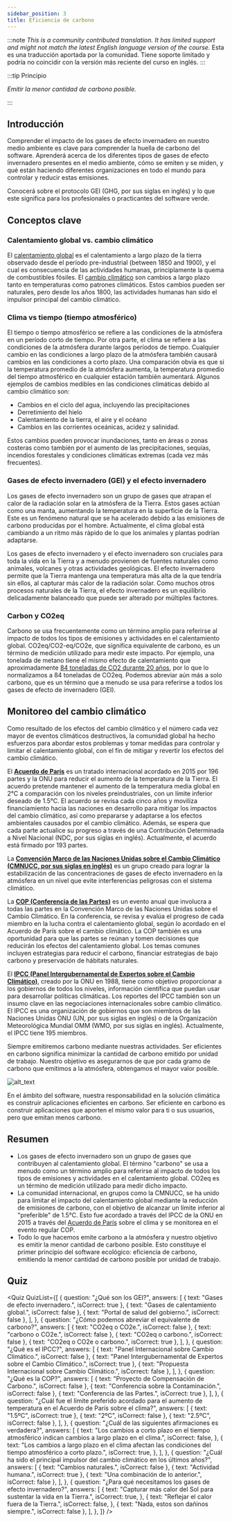```yaml
---
sidebar_position: 3
title: Eficiencia de carbono
---
```



:::note
*This is a community contributed translation. It has limited support and might not match the latest English language version of the course.* Esta es una traducción aportada por la comunidad. Tiene soporte limitado y podría no coincidir con la versión más reciente del curso en inglés.
:::

:::tip Principio

_Emitir la menor cantidad de carbono posible._

:::

## Introducción

Comprender el impacto de los gases de efecto invernadero en nuestro medio ambiente es clave para comprender la huella de carbono del software. Aprenderá acerca de los diferentes tipos de gases de efecto invernadero presentes en el medio ambiente, cómo se emiten y se miden, y qué están haciendo diferentes organizaciones en todo el mundo para controlar y reducir estas emisiones.

Conocerá sobre el protocolo GEI (GHG, por sus siglas en inglés) y lo que este significa para los profesionales o practicantes del software verde.

## Conceptos clave

### Calentamiento global vs. cambio climático

El [calentamiento global](https://climate.nasa.gov/global-warming-vs-climate-change/) es el calentamiento a largo plazo de la tierra observado desde el período pre-industrial (between 1850 and 1900), y el cual es consecuencia de las actividades humanas, principlamente la quema de combustibles fósiles. El [cambio climático](https://climate.nasa.gov/global-warming-vs-climate-change/) son cambios a largo plazo tanto en temperaturas como patrones climáticos. Estos cambios pueden ser naturales, pero desde los años 1800, las actividades humanas han sido el impulsor principal del cambio climático.

### Clima vs tiempo (tiempo atmosférico)

El tiempo o tiempo atmosférico se refiere a las condiciones de la atmósfera en un período corto de tiempo. Por otra parte, el clima se refiere a las condiciones de la atmósfera durante largos períodos de tiempo. Cualquier cambio en las condiciones a largo plazo de la atmósfera también causará cambios en las condiciones a corto plazo. Una comparación obvia es que si la temperatura promedio de la atmósfera aumenta, la temperatura promedio del tiempo atmosférico en cualquier estación también aumentará. Algunos ejemplos de cambios medibles en las condiciones climáticas debido al cambio climático son:

- Cambios en el ciclo del agua, incluyendo las precipitaciones
- Derretimiento del hielo
- Calentamiento de la tierra, el aire y el océano
- Cambios en las corrientes oceánicas, acidez y salinidad.

Estos cambios pueden provocar inundaciones, tanto en áreas o zonas costeras como también por el aumento de las precipitaciones, sequías, incendios forestales y condiciones climáticas extremas (cada vez más frecuentes).

### Gases de efecto invernadero (GEI) y el efecto invernadero

Los gases de efecto invernadero son un grupo de gases que atrapan el calor de la radiación solar en la atmósfera de la Tierra. Estos gases actúan como una manta, aumentando la temperatura en la superficie de la Tierra. Este es un fenómeno natural que se ha acelerado debido a las emisiones de carbono producidas por el hombre. Actualmente, el clima global está cambiando a un ritmo más rápido de lo que los animales y plantas podrían adaptarse.

Los gases de efecto invernadero y el efecto invernadero son cruciales para toda la vida en la Tierra y a menudo provienen de fuentes naturales como animales, volcanes y otras actividades geológicas. El efecto invernadero permite que la Tierra mantenga una temperatura más alta de la que tendría sin ellos, al capturar más calor de la radiación solar. Como muchos otros procesos naturales de la Tierra, el efecto invernadero es un equilibrio delicadamente balanceado que puede ser alterado por múltiples factores.

### Carbon y CO2eq

Carbono se usa frecuentemente como un término amplio para referirse al impacto de todos los tipos de emisiones y actividades en el calentamiento global. CO2eq/CO2-eq/CO2e, que significa equivalente de carbono, es un término de medición utilizado para medir este impacto. Por ejemplo, una tonelada de metano tiene el mismo efecto de calentamiento que aproximadamente [84 toneladas de CO2 durante 20 años](https://energy.ec.europa.eu/topics/oil-gas-and-coal/methane-emissions_en), por lo que lo normalizamos a 84 toneladas de CO2eq. Podemos abreviar aún más a solo carbono, que es un término que a menudo se usa para referirse a todos los gases de efecto de invernadero (GEI).

## Monitoreo del cambio climático

Como resultado de los efectos del cambio climático y el número cada vez mayor de eventos climáticos destructivos, la comunidad global ha hecho esfuerzos para abordar estos problemas y tomar medidas para controlar y limitar el calentamiento global, con el fin de mitigar y revertir los efectos del cambio climático.

El [**Acuerdo de París**](https://unfccc.int/process-and-meetings/the-paris-agreement/the-paris-agreement) es un tratado internacional acordado en 2015 por 196 partes y la ONU para reducir el aumento de la temperatura de la Tierra. El acuerdo pretende mantener el aumento de la temperatura media global en 2°C a comparación con los niveles preindustriales, con un límite inferior deseado de 1.5°C. El acuerdo se revisa cada cinco años y moviliza financiamiento hacia las naciones en desarrollo para mitigar los impactos del cambio climático, así como prepararse y adaptarse a los efectos ambientales causados por el cambio climático. Además, se espera que cada parte actualice su progreso a través de una Contribución Determinada a Nivel Nacional (NDC, por sus siglas en inglés). Actualmente, el acuerdo está firmado por 193 partes.

La [**Convención Marco de las Naciones Unidas sobre el Cambio Climático (CMNUCC, por sus siglas en inglés)**](https://unfccc.int/process-and-meetings/the-convention/what-is-the-united-nations-framework-convention-on-climate-change) es un grupo creado para lograr la estabilización de las concentraciones de gases de efecto invernadero en la atmósfera en un nivel que evite interferencias peligrosas con el sistema climático.

La [**COP (Conferencia de las Partes)**](https://unfccc.int/process/bodies/supreme-bodies/conference-of-the-parties-cop) es un evento anual que involucra a todas las partes en la Convención Marco de las Naciones Unidas sobre el Cambio Climático. En la conferencia, se revisa y evalúa el progreso de cada miembro en la lucha contra el calentamiento global, según lo acordado en el Acuerdo de París sobre el cambio climático. La COP también es una oportunidad para que las partes se reúnan y tomen decisiones que reducirán los efectos del calentamiento global. Los temas comunes incluyen estrategias para reducir el carbono, financiar estrategias de bajo carbono y preservación de hábitats naturales.

El [**IPCC (Panel Intergubernamental de Expertos sobre el Cambio Climático)**](https://www.ipcc.ch/about/), creado por la ONU en 1988, tiene como objetivo proporcionar a los gobiernos de todos los niveles, información científica que puedan usar para desarrollar políticas climáticas. Los reportes del IPCC también son un insumo clave en las negociaciones internacionales sobre cambio climático. El IPCC es una organización de gobiernos que son miembros de las Naciones Unidas ONU (UN, por sus siglas en inglés) o de la Organización Meteorológica Mundial OMM (WMO, por sus siglas en inglés). Actualmente, el IPCC tiene 195 miembros.

Siempre emitiremos carbono mediante nuestras actividades. Ser eficientes en carbono significa minimizar la cantidad de carbono emitido por unidad de trabajo. Nuestro objetivo es asegurarnos de que por cada gramo de carbono que emitimos a la atmósfera, obtengamos el mayor valor posible.

![alt_text](./images/02_monitoring_climate_change.png "image_tooltip")

En el ámbito del software, nuestra responsabilidad en la solución climática es construir aplicaciones eficientes en carbono. Ser eficiente en carbono es construir aplicaciones que aporten el mismo valor para ti o sus usuarios, pero que emitan menos carbono.

## Resumen

- Los gases de efecto invernadero son un grupo de gases que contribuyen al calentamiento global. El término "carbono" se usa a menudo como un término amplio para referirse al impacto de todos los tipos de emisiones y actividades en el calentamiento global. CO2eq es un término de medición utilizado para medir dicho impacto.
- La comunidad internacional, en grupos como la CMNUCC, se ha unido para limitar el impacto del calentamiento global mediante la reducción de emisiones de carbono, con el objetivo de alcanzar un límite inferior al "preferible" de 1.5°C. Esto fue acordado a través del IPCC de la ONU en 2015 a través del [Acuerdo de París](https://unfccc.int/process-and-meetings/the-paris-agreement/the-paris-agreement) sobre el clima y se monitorea en el evento regular COP.
- Todo lo que hacemos emite carbono a la atmósfera y nuestro objetivo es emitir la menor cantidad de carbono posible. Esto constituye el primer principio del software ecológico: eficiencia de carbono, emitiendo la menor cantidad de carbono posible por unidad de trabajo.

## Quiz

<Quiz
  QuizList={[
    {
      question: "¿Qué son los GEI?",
      answers: [
        { text: "Gases de efecto invernadero.", isCorrect: true },
        { text: "Gases de calentamiento global.", isCorrect: false },
        { text: "Portal de salud del gobierno.", isCorrect: false },
      ],
    },
    {
      question: "¿Cómo podemos abreviar el equivalente de carbono?",
      answers: [
        { text: "CO2eq o CO2e.", isCorrect: false },
        { text: "carbono o CO2e.", isCorrect: false },
        { text: "CO2eq o carbono.", isCorrect: false },
        { text: "CO2eq o CO2e o carbono.", isCorrect: true },
      ],
    },
    {
      question: "¿Qué es el IPCC?",
      answers: [
        { text: "Panel Internacional sobre Cambio Climático.", isCorrect: false },
        { text: "Panel Intergubernamental de Expertos sobre el Cambio Climático.", isCorrect: true },
        { text: "Propuesta Internacional sobre Cambio Climático.", isCorrect: false },
      ],
    },
    {
      question: "¿Qué es la COP?",
      answers: [
        { text: "Proyecto de Compensación de Carbono.", isCorrect: false },
        { text: "Conferencia sobre la Contaminación.", isCorrect: false },
        { text: "Conferencia de las Partes.", isCorrect: true },
      ],
    },
    {
      question: "¿Cuál fue el límite preferido acordado para el aumento de temperatura en el Acuerdo de París sobre el clima?",
      answers: [
        { text: "1.5ºC", isCorrect: true },
        { text: "2ºC", isCorrect: false },
        { text: "2.5ºC", isCorrect: false },
      ],
    },
    {
      question: "¿Cuál de las siguientes afirmaciones es verdadera?",
      answers: [
        {
          text: "Los cambios a corto plazo en el tiempo atmosférico indican cambios a largo plazo en el clima.",
          isCorrect: false,
        },
        {
          text: "Los cambios a largo plazo en el clima afectan las condiciones del tiempo atmosférico a corto plazo.",
          isCorrect: true,
        },
      ],
    },
    {
      question: "¿Cuál ha sido el principal impulsor del cambio climático en los últimos años?",
      answers: [
        { text: "Cambios naturales.", isCorrect: false },
        { text: "Actividad humana.", isCorrect: true },
        { text: "Una combinación de lo anterior.", isCorrect: false },
      ],
    },
    {
      question: "¿Para qué necesitamos los gases de efecto invernadero?",
      answers: [
        {
          text: "Capturar más calor del Sol para sustentar la vida en la Tierra.",
          isCorrect: true,
        },
        {
          text: "Reflejar el calor fuera de la Tierra.",
          isCorrect: false,
        },
        { text: "Nada, estos son dañinos siempre.", isCorrect: false },
      ],
    },
  ]}
/>
